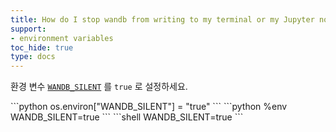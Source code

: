 ```yaml
---
title: How do I stop wandb from writing to my terminal or my Jupyter notebook output?
support:
- environment variables
toc_hide: true
type: docs
---
```


환경 변수 [`WANDB_SILENT`](/ko/models/support/environment_variables/) 를 `true` 로 설정하세요.

<Tabs>
<Tab title="Python">
```python
os.environ["WANDB_SILENT"] = "true"
```
</Tab>
<Tab title="Notebook">
```python
%env WANDB_SILENT=true
```
</Tab>
<Tab title="Command-Line">
```shell
WANDB_SILENT=true
```
</Tab>
</Tabs>
